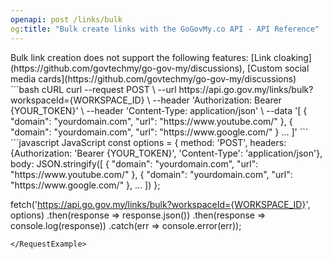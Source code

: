 ```yaml
---
openapi: post /links/bulk
og:title: "Bulk create links with the GoGovMy.co API - API Reference"
---
```


<Warning>
  Bulk link creation does not support the following features: [Link
  cloaking](https://github.com/govtechmy/go-gov-my/discussions), [Custom social
  media cards](https://github.com/govtechmy/go-gov-my/discussions)
</Warning>

<RequestExample>
```bash cURL
curl --request POST \
  --url https://api.go.gov.my/links/bulk?workspaceId={WORKSPACE_ID} \
  --header 'Authorization: Bearer {YOUR_TOKEN}' \
  --header 'Content-Type: application/json' \
  --data '[
    {
      "domain": "yourdomain.com",
      "url": "https://www.youtube.com/"
    },
    {
      "domain": "yourdomain.com",
      "url": "https://www.google.com/"
    }
    ...
  ]'
```
```javascript JavaScript
const options = {
  method: 'POST',
  headers: {Authorization: 'Bearer {YOUR_TOKEN}', 'Content-Type': 'application/json'},
  body: JSON.stringify([
    {
      "domain": "yourdomain.com",
      "url": "https://www.youtube.com/"
    },
    {
      "domain": "yourdomain.com",
      "url": "https://www.google.com/"
    },
    ...
  ])
};

fetch('https://api.go.gov.my/links/bulk?workspaceId={WORKSPACE_ID}', options)
.then(response => response.json())
.then(response => console.log(response))
.catch(err => console.error(err));

```
</RequestExample>
```
